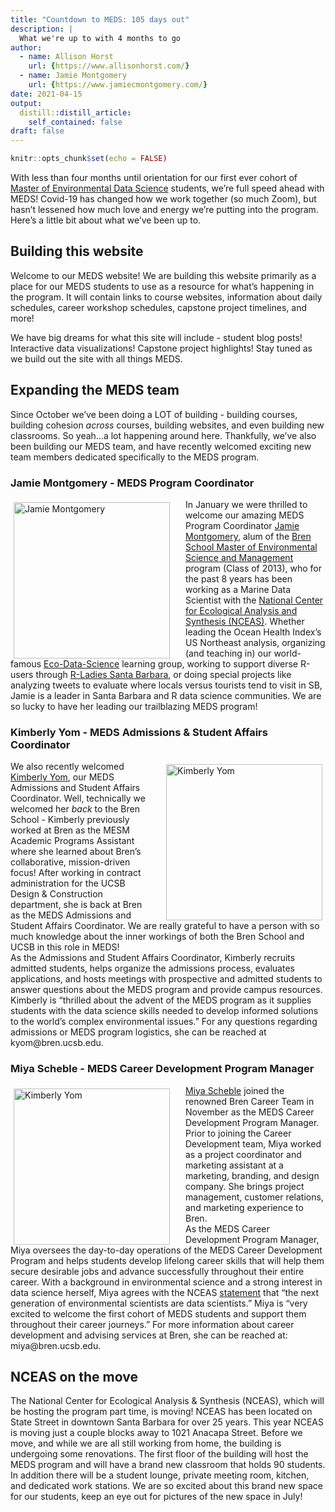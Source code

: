 ```yaml
---
title: "Countdown to MEDS: 105 days out"
description: |
  What we're up to with 4 months to go
author:
  - name: Allison Horst 
    url: {https://www.allisonhorst.com/}
  - name: Jamie Montgomery
    url: {https://www.jamiecmontgomery.com/}
date: 2021-04-15
output:
  distill::distill_article:
    self_contained: false
draft: false
---
```


```r
knitr::opts_chunk$set(echo = FALSE)
```

With less than four months until orientation for our first ever cohort of [Master of Environmental Data Science](https://bren.ucsb.edu/masters-programs/master-environmental-data-science) students, we're full speed ahead with MEDS! Covid-19 has changed how we work together (so much Zoom), but hasn't lessened how much love and energy we're putting into the program. Here's a little bit about what we've been up to.

## Building this website

Welcome to our MEDS website! We are building this website primarily as a place for our MEDS students to use as a resource for what's happening in the program. It will contain links to course websites, information about daily schedules, career workshop schedules, capstone project timelines, and more! 

We have big dreams for what this site will include - student blog posts! Interactive data visualizations! Capstone project highlights! Stay tuned as we build out the site with all things MEDS.

## Expanding the MEDS team

Since October we've been doing a LOT of building - building courses, building cohesion *across* courses, building websites, and even building new classrooms. So yeah...a lot happening around here. Thankfully, we've also been building our MEDS team, and have recently welcomed exciting new team members dedicated specifically to the MEDS program. 

### Jamie Montgomery - MEDS Program Coordinator 

<p>
  <img src="images/jamie.jpg" alt="Jamie Montgomery" style="float:left; width:250px; padding: 5px 25px 0px 5px;">
In January we were thrilled to welcome our amazing MEDS Program Coordinator [Jamie Montgomery](https://www.jamiecmontgomery.com/), alum of the [Bren School Master of Environmental Science and Management](https://bren.ucsb.edu/masters-programs/master-environmental-science-and-management) program (Class of 2013), who for the past 8 years has been working as a Marine Data Scientist with the [National Center for Ecological Analysis and Synthesis (NCEAS)](https://www.nceas.ucsb.edu/). Whether leading the Ocean Health Index's US Northeast analysis, organizing (and teaching in) our world-famous [Eco-Data-Science](https://eco-data-science.github.io/) learning group, working to support diverse R-users through [R-Ladies Santa Barbara](https://twitter.com/RLadiesSB), or doing special projects like analyzing tweets to evaluate where locals versus tourists tend to visit in SB, Jamie is a leader in Santa Barbara and R data science communities. We are so lucky to have her leading our trailblazing MEDS program! 
</p>

### Kimberly Yom - MEDS Admissions & Student Affairs Coordinator

<p>
  <img src="images/kimberly.png" alt="Kimberly Yom" style="float:right; width:250px; padding: 5px 5px 0px 25px;">
We also recently welcomed [Kimberly Yom](https://bren.ucsb.edu/people/kimberly-yom), our MEDS Admissions and Student Affairs Coordinator. Well, technically we welcomed her *back* to the Bren School - Kimberly previously worked at Bren as the MESM Academic Programs Assistant where she learned about Bren's collaborative, mission-driven focus! After working in contract administration for the UCSB Design & Construction department, she is back at Bren as the MEDS Admissions and Student Affairs Coordinator. We are really grateful to have a person with so much knowledge about the inner workings of both the Bren School and UCSB in this role in MEDS!    
As the Admissions and Student Affairs Coordinator, Kimberly recruits admitted students, helps organize the admissions process, evaluates applications, and hosts meetings with prospective and admitted students to answer questions about the MEDS program and provide campus resources. Kimberly is "thrilled about the advent of the MEDS program as it supplies students with the data science skills needed to develop informed solutions to the world's complex environmental issues." For any questions regarding admissions or MEDS program logistics, she can be reached at kyom@bren.ucsb.edu.

</p>

### Miya Scheble - MEDS Career Development Program Manager

<p>
  <img src="images/MiyaScheble-2.jpeg" alt="Kimberly Yom" style="float:left; width:250px; padding: 5px 25px 0px 5px;">
[Miya Scheble](https://bren.ucsb.edu/people/miya-scheble) joined the renowned Bren Career Team in November as the MEDS Career Development Program Manager. Prior to joining the Career Development team, Miya worked as a project coordinator and marketing assistant at a marketing, branding, and design company. She brings project management, customer relations, and marketing experience to Bren.    
As the MEDS Career Development Program Manager, Miya oversees the day-to-day operations of the MEDS Career Development Program and helps students develop lifelong career skills that will help them secure desirable jobs and advance successfully throughout their entire career. With a background in environmental science and a strong interest in data science herself, Miya agrees with the NCEAS [statement](https://www.nceas.ucsb.edu/news/next-generation-environmental-scientists-are-data-scientists) that “the next generation of environmental scientists are data scientists.” Miya is “very excited to welcome the first cohort of MEDS students and support them throughout their career journeys.” For more information about career development and advising services at Bren, she can be reached at: miya@bren.ucsb.edu.

</p>

## NCEAS on the move

The National Center for Ecological Analysis & Synthesis (NCEAS), which will be hosting the program part time, is moving! NCEAS has been located on State Street in downtown Santa Barbara for over 25 years. This year NCEAS is moving just a couple blocks away to 1021 Anacapa Street. Before we move, and while we are all still working from home, the building is undergoing some renovations. The first floor of the building will host the MEDS program and will have a brand new classroom that holds 90 students. In addition there will be a student lounge, private meeting room, kitchen, and dedicated work stations. We are so excited about this brand new space for our students, keep an eye out for pictures of the new space in July!








